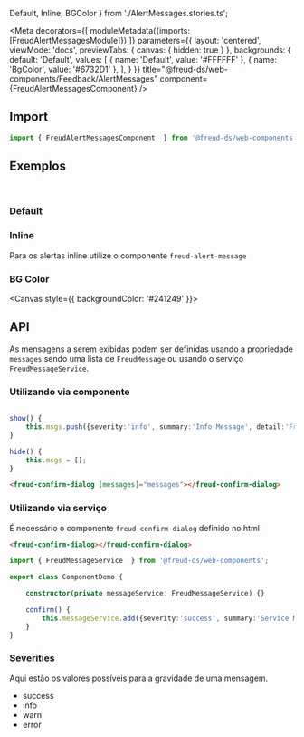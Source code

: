   Default,
  Inline,
  BGColor
} from './AlertMessages.stories.ts';

<Meta
  decorators={[
    moduleMetadata({imports: [FreudAlertMessagesModule]})
  ]}
  parameters={{
    layout: 'centered',
    viewMode: 'docs',
    previewTabs: {
      canvas: { hidden: true }
    },
    backgrounds: {
      default: 'Default',
      values: [
        { name: 'Default', value: '#FFFFFF' },
        { name: 'BgColor', value: '#6732D1' },
      ],
    }
  }}
  title="@freud-ds/web-components/Feedback/AlertMessages"
  component={FreudAlertMessagesComponent}
/>

<FreudHeaderComponent
  title="AlertMessages"
  description="O alerta exibe uma mensagem curta e importante de uma forma que atraia a atenção do usuário sem interromper o que ele estiver fazendo."
/>

## <a id="importing"></a>Import
```ts
import { FreudAlertMessagesComponent  } from '@freud-ds/web-components';
```

## <a id="exemplos"></a> Exemplos
<br/>

### Default
<Canvas>
  <Story story={Default}/>
</Canvas>

### Inline

Para os alertas inline utilize o componente `freud-alert-message`
<Canvas>
  <Story story={Inline}/>
</Canvas>

### BG Color
<Canvas style={{ backgroundColor: '#241249' }}>
  <Story story={BGColor}/>
</Canvas>

## API

As mensagens a serem exibidas podem ser definidas usando a propriedade `messages` sendo uma lista de `FreudMessage` ou usando o serviço `FreudMessageService`.

### Utilizando via componente
```ts

show() {
    this.msgs.push({severity:'info', summary:'Info Message', detail:'Freud DS'});
}

hide() {
    this.msgs = [];
}

```
```html
<freud-confirm-dialog [messages]="messages"></freud-confirm-dialog>
```

### Utilizando via serviço

É necessário o componente `freud-confirm-dialog` definido no html
```html
<freud-confirm-dialog></freud-confirm-dialog>
```
```ts
import { FreudMessageService  } from '@freud-ds/web-components';

export class ComponentDemo {

    constructor(private messageService: FreudMessageService) {}

    confirm() {
        this.messageService.add({severity:'success', summary:'Service Message', detail:'Via MessageService', icon: 'freud-icon freud-icon-check-circle'});
    }
}
```

### Severities
Aqui estão os valores possíveis para a gravidade de uma mensagem.
- success
- info
- warn
- error
